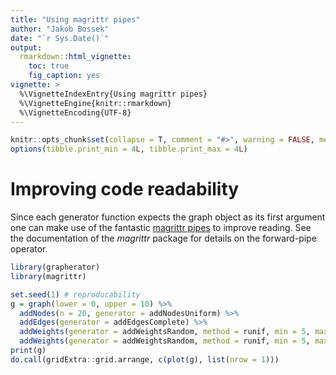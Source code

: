 ```yaml
---
title: "Using magrittr pipes"
author: "Jakob Bossek"
date: "`r Sys.Date()`"
output:
  rmarkdown::html_vignette:
    toc: true
    fig_caption: yes
vignette: >
  %\VignetteIndexEntry{Using magrittr pipes}
  %\VignetteEngine{knitr::rmarkdown}
  %\VignetteEncoding{UTF-8}
---
```


```r
knitr::opts_chunk$set(collapse = T, comment = "#>", warning = FALSE, message = FALSE, fig.align = "center")
options(tibble.print_min = 4L, tibble.print_max = 4L)
```

# Improving code readability

Since each generator function expects the graph object as its first argument one can make use of the fantastic [magrittr pipes](https://CRAN.R-project.org/package=magrittr) to improve reading.
See the documentation of the *magrittr* package for details on the forward-pipe operator.

```r
library(grapherator)
library(magrittr)

set.seed(1) # reproducability
g = graph(lower = 0, upper = 10) %>%
  addNodes(n = 20, generator = addNodesUniform) %>%
  addEdges(generator = addEdgesComplete) %>%
  addWeights(generator = addWeightsRandom, method = runif, min = 5, max = 10) %>%
  addWeights(generator = addWeightsRandom, method = runif, min = 5, max = 10)
print(g)
do.call(gridExtra::grid.arrange, c(plot(g), list(nrow = 1)))
```
